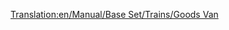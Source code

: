 [[Translation:en/Manual/Base Set/Trains/Goods Van]]
{{it/Manual/Base Set/Trains/Vagoni|NormalCost=€ 2.226
|NormalWeight=21 / 33 t
|Picture=[[File:en/Manual/Base Set/Trains/Goodsvan.png]]
|NormalCapacity=25 casse di merci
|MonoCost="
|MonoWeight=21 / 36 t
|MonoCapacity=30 casse di merci
|MagCost="
|MagWeight=21 / 37 t
|MagCapacity=32 casse di merci
|Description=Il carro merci è concepito per il trasporto generico di merci, principlamente prodotte dalle industrie e indirizzate alle città. Questo carro è disponibile per il clima [[en/Clima#temperato|temperato]], [[en/Clima#sub-artico|sub-artico]] e [[en/Clima#tropicale |tropicale]].
}}